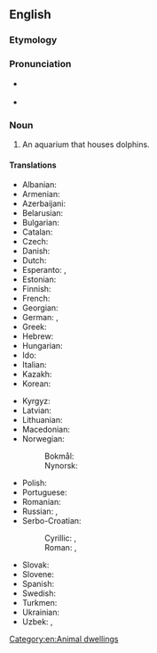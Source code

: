 ==English==

===Etymology===
{{suffix|en|dolphin|arium}}

===Pronunciation===
* {{a|UK}} {{IPA|en|/dɒl.fɪˈnɛəɹ.i.əm/}}
* {{a|US}} {{IPA|en|/dɑl.fɪˈnɛəɹ.i.əm/}}

===Noun===
{{en-noun|s|dolphinaria}}

# An aquarium that houses dolphins.

====Translations====
{{trans-top|}}
* Albanian: {{t|sq|delfinarium|m}}
* Armenian: {{t+|hy|դելֆինարիում|sc=Armn}}
* Azerbaijani: {{t|az|delfinarium}}
* Belarusian: {{t|be|дэльфіна́рый|m|sc=Cyrl}}
* Bulgarian: {{t|bg|делфина́риум|m|sc=Cyrl}}
* Catalan: {{t|ca|delfinari|m}}
* Czech: {{t|cs|delfinárium|n}}
* Danish: {{t|da|delfinarium|n}}
* Dutch: {{t+|nl|dolfinarium|n}}
* Esperanto: {{t|eo|delfenario}}, {{t|eo|delfinario}}
* Estonian: {{t|et|delfinaarium}}
* Finnish: {{t+|fi|delfinaario}}
* French: {{t+|fr|delphinarium|m}}
* Georgian: {{t|ka|დელფინარიუმი|sc=Geor}}
* German: {{t+|de|Delfinarium|n}}, {{t+|de|Delphinarium|n}}
* Greek: {{t+|el|δελφινάριο|n}}
* Hebrew: {{t+|he|דולפינריום|m|tr=delfinarium}}
* Hungarian: {{t|hu|delfinárium}}
* Ido: {{t|io|delfinario}}
* Italian: {{t|it|delfinario|m}}
* Kazakh: {{t|kk|дельфинарий|sc=Cyrl}}
* Korean: {{t|ko|돌고래 수족관}}
{{trans-mid}}
* Kyrgyz: {{t|ky|дельфинарий|sc=Cyrl}}
* Latvian: {{t|lv|delfinārijs|m}}
* Lithuanian: {{t|lt|delfinariumas|m}}
* Macedonian: {{t|mk|делфинариум|m}}
* Norwegian:
*: Bokmål: {{t|nb|delfinarium|n}}
*: Nynorsk: {{t|nn|delfinarium|n}}
* Polish: {{t|pl|delfinarium|n}}
* Portuguese: {{t|pt|delfinário|m}}
* Romanian: {{t+|ro|delfinariu|n}}
* Russian: {{t+|ru|дельфина́рий|m}}, {{t+|ru|дельфина́риум|m}}
* Serbo-Croatian:
*: Cyrillic: {{t|sh|дельфина́ријум|m}}, {{t|sh|дельфина́риј|m}}
*: Roman: {{t|sh|delfinarijum|m}}, {{t|sh|delfinarij|m}}
* Slovak: {{t|sk|delfinárium|n}}
* Slovene: {{t|sl|delfinarij|m-in}}
* Spanish: {{t|es|delfinario|m}}
* Swedish: {{t|sv|delfinarium|n}}
* Turkmen: {{t|tk|delfinariý}}
* Ukrainian: {{t|uk|дельфіна́рій|m|sc=Cyrl}}
* Uzbek: {{t+|uz|delfinariy}}, {{t|uz|delfinarium}}
{{trans-bottom}}

[[Category:en:Animal dwellings]]
